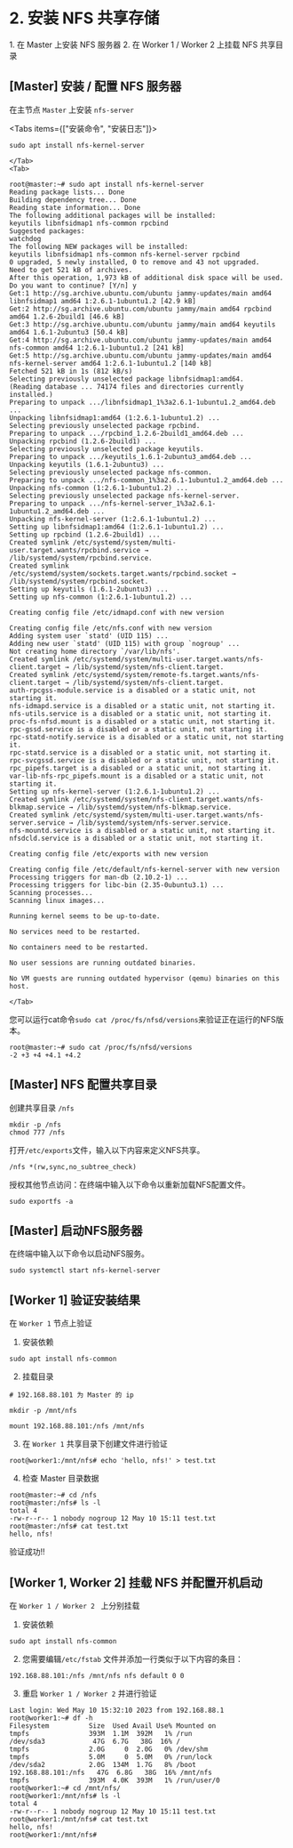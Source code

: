 # 2. 安装 NFS 共享存储

<Callout type="warning" emoji="">
    1. 在 Master 上安装 NFS 服务器
    2. 在 Worker 1 / Worker 2 上挂载 NFS 共享目录
</Callout>


## [Master] 安装 / 配置 NFS 服务器



在主节点 `Master` 上安装 `nfs-server`

<Tabs items={["安装命令", "安装日志"]}>
    <Tab>
```
sudo apt install nfs-kernel-server
```
    </Tab>
    <Tab>
```
root@master:~# sudo apt install nfs-kernel-server
Reading package lists... Done
Building dependency tree... Done
Reading state information... Done
The following additional packages will be installed:
keyutils libnfsidmap1 nfs-common rpcbind
Suggested packages:
watchdog
The following NEW packages will be installed:
keyutils libnfsidmap1 nfs-common nfs-kernel-server rpcbind
0 upgraded, 5 newly installed, 0 to remove and 43 not upgraded.
Need to get 521 kB of archives.
After this operation, 1,973 kB of additional disk space will be used.
Do you want to continue? [Y/n] y
Get:1 http://sg.archive.ubuntu.com/ubuntu jammy-updates/main amd64 libnfsidmap1 amd64 1:2.6.1-1ubuntu1.2 [42.9 kB]
Get:2 http://sg.archive.ubuntu.com/ubuntu jammy/main amd64 rpcbind amd64 1.2.6-2build1 [46.6 kB]
Get:3 http://sg.archive.ubuntu.com/ubuntu jammy/main amd64 keyutils amd64 1.6.1-2ubuntu3 [50.4 kB]
Get:4 http://sg.archive.ubuntu.com/ubuntu jammy-updates/main amd64 nfs-common amd64 1:2.6.1-1ubuntu1.2 [241 kB]
Get:5 http://sg.archive.ubuntu.com/ubuntu jammy-updates/main amd64 nfs-kernel-server amd64 1:2.6.1-1ubuntu1.2 [140 kB]
Fetched 521 kB in 1s (812 kB/s)
Selecting previously unselected package libnfsidmap1:amd64.
(Reading database ... 74174 files and directories currently installed.)
Preparing to unpack .../libnfsidmap1_1%3a2.6.1-1ubuntu1.2_amd64.deb ...
Unpacking libnfsidmap1:amd64 (1:2.6.1-1ubuntu1.2) ...
Selecting previously unselected package rpcbind.
Preparing to unpack .../rpcbind_1.2.6-2build1_amd64.deb ...
Unpacking rpcbind (1.2.6-2build1) ...
Selecting previously unselected package keyutils.
Preparing to unpack .../keyutils_1.6.1-2ubuntu3_amd64.deb ...
Unpacking keyutils (1.6.1-2ubuntu3) ...
Selecting previously unselected package nfs-common.
Preparing to unpack .../nfs-common_1%3a2.6.1-1ubuntu1.2_amd64.deb ...
Unpacking nfs-common (1:2.6.1-1ubuntu1.2) ...
Selecting previously unselected package nfs-kernel-server.
Preparing to unpack .../nfs-kernel-server_1%3a2.6.1-1ubuntu1.2_amd64.deb ...
Unpacking nfs-kernel-server (1:2.6.1-1ubuntu1.2) ...
Setting up libnfsidmap1:amd64 (1:2.6.1-1ubuntu1.2) ...
Setting up rpcbind (1.2.6-2build1) ...
Created symlink /etc/systemd/system/multi-user.target.wants/rpcbind.service → /lib/systemd/system/rpcbind.service.
Created symlink /etc/systemd/system/sockets.target.wants/rpcbind.socket → /lib/systemd/system/rpcbind.socket.
Setting up keyutils (1.6.1-2ubuntu3) ...
Setting up nfs-common (1:2.6.1-1ubuntu1.2) ...

Creating config file /etc/idmapd.conf with new version

Creating config file /etc/nfs.conf with new version
Adding system user `statd' (UID 115) ...
Adding new user `statd' (UID 115) with group `nogroup' ...
Not creating home directory `/var/lib/nfs'.
Created symlink /etc/systemd/system/multi-user.target.wants/nfs-client.target → /lib/systemd/system/nfs-client.target.
Created symlink /etc/systemd/system/remote-fs.target.wants/nfs-client.target → /lib/systemd/system/nfs-client.target.
auth-rpcgss-module.service is a disabled or a static unit, not starting it.
nfs-idmapd.service is a disabled or a static unit, not starting it.
nfs-utils.service is a disabled or a static unit, not starting it.
proc-fs-nfsd.mount is a disabled or a static unit, not starting it.
rpc-gssd.service is a disabled or a static unit, not starting it.
rpc-statd-notify.service is a disabled or a static unit, not starting it.
rpc-statd.service is a disabled or a static unit, not starting it.
rpc-svcgssd.service is a disabled or a static unit, not starting it.
rpc_pipefs.target is a disabled or a static unit, not starting it.
var-lib-nfs-rpc_pipefs.mount is a disabled or a static unit, not starting it.
Setting up nfs-kernel-server (1:2.6.1-1ubuntu1.2) ...
Created symlink /etc/systemd/system/nfs-client.target.wants/nfs-blkmap.service → /lib/systemd/system/nfs-blkmap.service.
Created symlink /etc/systemd/system/multi-user.target.wants/nfs-server.service → /lib/systemd/system/nfs-server.service.
nfs-mountd.service is a disabled or a static unit, not starting it.
nfsdcld.service is a disabled or a static unit, not starting it.

Creating config file /etc/exports with new version

Creating config file /etc/default/nfs-kernel-server with new version
Processing triggers for man-db (2.10.2-1) ...
Processing triggers for libc-bin (2.35-0ubuntu3.1) ...
Scanning processes...
Scanning linux images...

Running kernel seems to be up-to-date.

No services need to be restarted.

No containers need to be restarted.

No user sessions are running outdated binaries.

No VM guests are running outdated hypervisor (qemu) binaries on this host.
```
    </Tab>
</Tabs>


您可以运行cat命令`sudo cat /proc/fs/nfsd/versions`来验证正在运行的NFS版本。

```
root@master:~# sudo cat /proc/fs/nfsd/versions
-2 +3 +4 +4.1 +4.2
```

## [Master] NFS 配置共享目录

创建共享目录 `/nfs`

```
mkdir -p /nfs
chmod 777 /nfs
```

打开`/etc/exports`文件，输入以下内容来定义NFS共享。

```
/nfs *(rw,sync,no_subtree_check)
```

授权其他节点访问：在终端中输入以下命令以重新加载NFS配置文件。

```
sudo exportfs -a
```


## [Master] 启动NFS服务器

在终端中输入以下命令以启动NFS服务。

```
sudo systemctl start nfs-kernel-server
```


## [Worker 1] 验证安装结果
在 `Worker 1` 节点上验证

1. 安装依赖

```
sudo apt install nfs-common
```

2. 挂载目录

```
# 192.168.88.101 为 Master 的 ip

mkdir -p /mnt/nfs

mount 192.168.88.101:/nfs /mnt/nfs
```

3. 在 `Worker 1` 共享目录下创建文件进行验证

```
root@worker1:/mnt/nfs# echo 'hello, nfs!' > test.txt
```

4. 检查 Master 目录数据

```
root@master:~# cd /nfs
root@master:/nfs# ls -l
total 4
-rw-r--r-- 1 nobody nogroup 12 May 10 15:11 test.txt
root@master:/nfs# cat test.txt
hello, nfs!
```

验证成功!!

## [Worker 1, Worker 2] 挂载 NFS 并配置开机启动

在 `Worker 1 / Worker 2 ` 上分别挂载

1. 安装依赖

```
sudo apt install nfs-common
```


2. 您需要编辑`/etc/fstab` 文件并添加一行类似于以下内容的条目：

```
192.168.88.101:/nfs /mnt/nfs nfs default 0 0
```

3. 重启 `Worker 1 / Worker 2` 并进行验证

```
Last login: Wed May 10 15:32:10 2023 from 192.168.88.1
root@worker1:~# df -h
Filesystem          Size  Used Avail Use% Mounted on
tmpfs               393M  1.1M  392M   1% /run
/dev/sda3            47G  6.7G   38G  16% /
tmpfs               2.0G     0  2.0G   0% /dev/shm
tmpfs               5.0M     0  5.0M   0% /run/lock
/dev/sda2           2.0G  134M  1.7G   8% /boot
192.168.88.101:/nfs   47G  6.8G   38G  16% /mnt/nfs
tmpfs               393M  4.0K  393M   1% /run/user/0
root@worker1:~# cd /mnt/nfs/
root@worker1:/mnt/nfs# ls -l
total 4
-rw-r--r-- 1 nobody nogroup 12 May 10 15:11 test.txt
root@worker1:/mnt/nfs# cat test.txt
hello, nfs!
root@worker1:/mnt/nfs#
```



